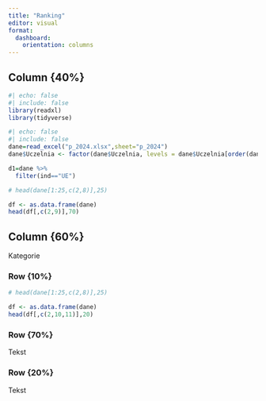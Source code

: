 ```yaml
---
title: "Ranking"
editor: visual
format: 
  dashboard:
    orientation: columns
---
```



## Column {40%}


```r
#| echo: false
#| include: false
library(readxl)
library(tidyverse)
```



```r
#| echo: false
#| include: false
dane=read_excel("p_2024.xlsx",sheet="p_2024")
dane$Uczelnia <- factor(dane$Uczelnia, levels = dane$Uczelnia[order(dane$Ranking_2024)])

d1=dane %>% 
  filter(ind=="UE")

```





```r
# head(dane[1:25,c(2,8)],25)

df <- as.data.frame(dane)
head(df[,c(2,9)],70)
```



## Column {60%}

Kategorie

### Row {10%}


```r
# head(dane[1:25,c(2,8)],25)

df <- as.data.frame(dane)
head(df[,c(2,10,11)],20)
```


### Row {70%}

Tekst

### Row {20%}

Tekst


